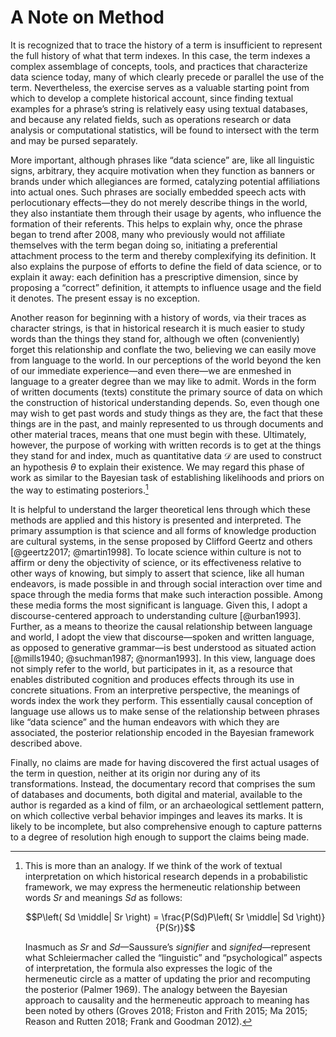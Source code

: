 # A Note on Method

It is recognized that to trace the history of a term is insufficient to
represent the full history of what that term indexes. In this case, the
term indexes a complex assemblage of concepts, tools, and practices that
characterize data science today, many of which clearly precede or
parallel the use of the term. Nevertheless, the exercise serves as a
valuable starting point from which to develop a complete historical
account, since finding textual examples for a phrase's string is
relatively easy using textual databases, and because any related fields,
such as operations research or data analysis or computational
statistics, will be found to intersect with the term and may be pursed
separately.

More important, although phrases like "data science" are, like all
linguistic signs, arbitrary, they acquire motivation when they function
as banners or brands under which allegiances are formed, catalyzing
potential affiliations into actual ones. Such phrases are socially
embedded speech acts with perlocutionary effects---they do not merely
describe things in the world, they also instantiate them through their
usage by agents, who influence the formation of their referents. This
helps to explain why, once the phrase began to trend after 2008, many
who previously would not affiliate themselves with the term began doing
so, initiating a preferential attachment process to the term and thereby
complexifying its definition. It also explains the purpose of efforts to
define the field of data science, or to explain it away: each definition
has a prescriptive dimension, since by proposing a "correct" definition,
it attempts to influence usage and the field it denotes. The present
essay is no exception.

::: bourdieu
Another reason for beginning with a history of words, via their traces
as character strings, is that in historical research it is much easier
to study words than the things they stand for, although we often
(conveniently) forget this relationship and conflate the two, believing
we can easily move from language to the world. In our perceptions of the
world beyond the ken of our immediate experience---and even there---we
are enmeshed in language to a greater degree than we may like to admit.
Words in the form of written documents (texts) constitute the primary
source of data on which the construction of historical understanding
depends. So, even though one may wish to get past words and study things
as they are, the fact that these things are in the past, and mainly
represented to us through documents and other material traces, means
that one must begin with these. Ultimately, however, the purpose of
working with written records is to get at the things they stand for and
index, much as quantitative data $\mathcal{D}$ are used to construct an
hypothesis $\theta$ to explain their existence. We may regard this phase
of work as similar to the Bayesian task of establishing likelihoods and
priors on the way to estimating posteriors.[^ds-from-1963-to-2012-3]
:::

[^ds-from-1963-to-2012-3]: This is more than an analogy. If we think of
    the work of textual interpretation on which historical research
    depends in a probabilistic framework, we may express the hermeneutic
    relationship between words $Sr$ and meanings $Sd$ as follows:

    $$P\left( Sd \middle| Sr \right) = \frac{P(Sd)P\left( Sr \middle| Sd \right)}{P(Sr)}$$

    Inasmuch as $Sr$ and $Sd$---Saussure's *signifier* and
    *signifed*---represent what Schleiermacher called the "linguistic"
    and "psychological" aspects of interpretation, the formula also
    expresses the logic of the hermeneutic circle as a matter of
    updating the prior and recomputing the posterior (Palmer 1969). The
    analogy between the Bayesian approach to causality and the
    hermeneutic approach to meaning has been noted by others (Groves
    2018; Friston and Frith 2015; Ma 2015; Reason and Rutten 2018; Frank
    and Goodman 2012).

It is helpful to understand the larger theoretical lens through which
these methods are applied and this history is presented and interpreted.
The primary assumption is that science and all forms of knowledge
production are cultural systems, in the sense proposed by Clifford
Geertz and others [@geertz2017; @martin1998]. To locate science within
culture is not to affirm or deny the objectivity of science, or its
effectiveness relative to other ways of knowing, but simply to assert
that science, like all human endeavors, is made possible in and through
social interaction over time and space through the media forms that make
such interaction possible. Among these media forms the most significant
is language. Given this, I adopt a discourse-centered approach to
understanding culture [@urban1993]. Further, as a means to theorize the
causal relationship between language and world, I adopt the view that
discourse---spoken and written language, as opposed to generative
grammar---is best understood as situated action [@mills1940;
@suchman1987; @norman1993]. In this view, language does not simply refer
to the world, but participates in it, as a resource that enables
distributed cognition and produces effects through its use in concrete
situations. From an interpretive perspective, the meanings of words
index the work they perform. This essentially causal conception of
language use allows us to make sense of the relationship between phrases
like "data science" and the human endeavors with which they are
associated, the posterior relationship encoded in the Bayesian framework
described above.

Finally, no claims are made for having discovered the first actual
usages of the term in question, neither at its origin nor during any of
its transformations. Instead, the documentary record that comprises the
sum of databases and documents, both digital and material, available to
the author is regarded as a kind of film, or an archaeological
settlement pattern, on which collective verbal behavior impinges and
leaves its marks. It is likely to be incomplete, but also comprehensive
enough to capture patterns to a degree of resolution high enough to
support the claims being made.
